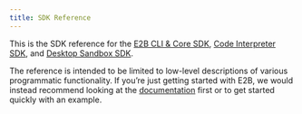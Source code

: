```yaml
---
title: SDK Reference
---
```


This is the SDK reference for the [E2B CLI & Core SDK](https://github.com/e2b-dev/e2b), [Code Interpreter SDK](https://github.com/e2b-dev/code-interpreter), and [Desktop Sandbox SDK](https://github.com/e2b-dev/desktop).

The reference is intended to be limited to low-level descriptions of various programmatic functionality. If you’re just getting started with E2B, we would instead recommend looking at the [documentation]() first or to get started quickly with an example.
